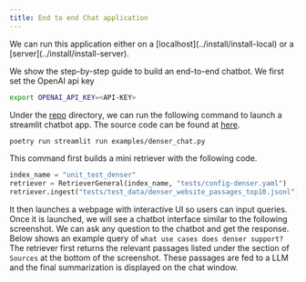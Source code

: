 ```yaml
---
title: End to end Chat application
---
```


<Callout type="info">
  We can run this application either on a [localhost](../install/install-local) or a [server](../install/install-server).
</Callout>


We show the step-by-step guide to build an end-to-end chatbot. We first set the OpenAI api key

```bash
export OPENAI_API_KEY=<API-KEY>
```

Under the [repo](https://github.com/denser-org/denser-retriever/tree/main) directory, we can run the following command to launch a streamlit chatbot app. The source code can be found at [here](https://github.com/denser-org/denser-retriever/blob/main/examples/denser_chat.py).

```bash
poetry run streamlit run examples/denser_chat.py
```

This command first builds a mini retriever with the following code.

```python
index_name = "unit_test_denser"
retriever = RetrieverGeneral(index_name, "tests/config-denser.yaml")
retriever.ingest("tests/test_data/denser_website_passages_top10.jsonl")
```

It then launches a webpage with interactive UI so users can input queries. Once it is launched, we will see a chatbot interface similar to the following screenshot. We can ask any question to the chatbot and get the response. Below shows an example query of `what use cases does denser support?` The retriever first returns the relevant passages listed under the section of `Sources` at the bottom of the screenshot. These passages are fed to a LLM and the final summarization is displayed on the chat window.


<Screenshot src="/images/denser_chat.png" alt="Denser Chat" className="shadow-xs" />
